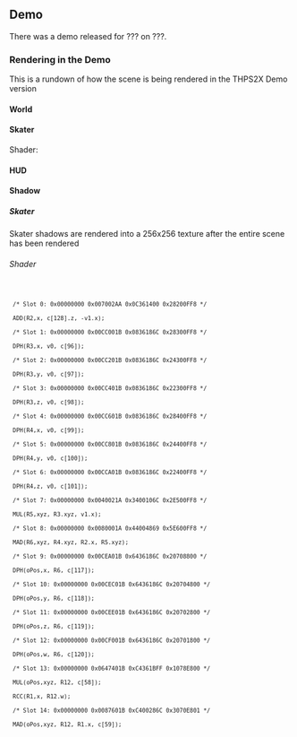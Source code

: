 == Demo ==

There was a demo released for ??? on ???.

=== Rendering in the Demo ===

This is a rundown of how the scene is being rendered in the THPS2X Demo version

==== World ====
==== Skater ====

Shader:

==== HUD ====

==== Shadow ====

===== Skater =====
Skater shadows are rendered into a 256x256 texture after the entire scene has been rendered

====== Shader ======

<code>
  /* Slot 0: 0x00000000 0x007002AA 0x0C361400 0x28200FF8 */
  ADD(R2,x, c[128].z, -v1.x);
  /* Slot 1: 0x00000000 0x00CC001B 0x0836186C 0x28300FF8 */
  DPH(R3,x, v0, c[96]);
  /* Slot 2: 0x00000000 0x00CC201B 0x0836186C 0x24300FF8 */
  DPH(R3,y, v0, c[97]);
  /* Slot 3: 0x00000000 0x00CC401B 0x0836186C 0x22300FF8 */
  DPH(R3,z, v0, c[98]);
  /* Slot 4: 0x00000000 0x00CC601B 0x0836186C 0x28400FF8 */
  DPH(R4,x, v0, c[99]);
  /* Slot 5: 0x00000000 0x00CC801B 0x0836186C 0x24400FF8 */
  DPH(R4,y, v0, c[100]);
  /* Slot 6: 0x00000000 0x00CCA01B 0x0836186C 0x22400FF8 */
  DPH(R4,z, v0, c[101]);
  /* Slot 7: 0x00000000 0x0040021A 0x3400106C 0x2E500FF8 */
  MUL(R5,xyz, R3.xyz, v1.x);
  /* Slot 8: 0x00000000 0x0080001A 0x44004869 0x5E600FF8 */
  MAD(R6,xyz, R4.xyz, R2.x, R5.xyz);
  /* Slot 9: 0x00000000 0x00CEA01B 0x6436186C 0x20708800 */
  DPH(oPos,x, R6, c[117]);
  /* Slot 10: 0x00000000 0x00CEC01B 0x6436186C 0x20704800 */
  DPH(oPos,y, R6, c[118]);
  /* Slot 11: 0x00000000 0x00CEE01B 0x6436186C 0x20702800 */
  DPH(oPos,z, R6, c[119]);
  /* Slot 12: 0x00000000 0x00CF001B 0x6436186C 0x20701800 */
  DPH(oPos,w, R6, c[120]);
  /* Slot 13: 0x00000000 0x0647401B 0xC4361BFF 0x1078E800 */
  MUL(oPos,xyz, R12, c[58]);
  RCC(R1,x, R12.w);
  /* Slot 14: 0x00000000 0x0087601B 0xC400286C 0x3070E801 */
  MAD(oPos,xyz, R12, R1.x, c[59]);
</code>